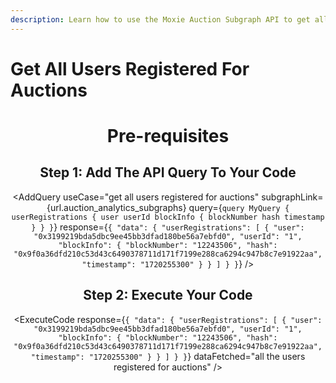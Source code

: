 ```yaml
---
description: Learn how to use the Moxie Auction Subgraph API to get all the users registered for auctions.
---
```



# Get All Users Registered For Auctions

<Header
  useCase="get all users registered for auctions"
  apiName="Moxie Auction Subgraph"
/>

# Pre-requisites

<Prerequisites apiName="Moxie Auction Subgraph" />

## Step 1: Add The API Query To Your Code

<AddQuery
  useCase="get all users registered for auctions"
  subgraphLink={url.auction_analytics_subgraphs}
  query={`query MyQuery {
  userRegistrations {
    user
    userId
    blockInfo {
      blockNumber
      hash
      timestamp
    }
  }
}`}
  response={`{
  "data": {
    "userRegistrations": [
      {
        "user": "0x3199219bda5dbc9ee45bb3dfad180be56a7ebfd0",
        "userId": "1",
        "blockInfo": {
          "blockNumber": "12243506",
          "hash": "0x9f0a36dfd210c53d43c6490378711d171f7199e288ca6294c947b8c7e91922aa",
          "timestamp": "1720255300"
        }
      }
    ]
  }
}`}
/>

## Step 2: Execute Your Code

<ExecuteCode
  response={`{
  "data": {
    "userRegistrations": [
      {
        "user": "0x3199219bda5dbc9ee45bb3dfad180be56a7ebfd0",
        "userId": "1",
        "blockInfo": {
          "blockNumber": "12243506",
          "hash": "0x9f0a36dfd210c53d43c6490378711d171f7199e288ca6294c947b8c7e91922aa",
          "timestamp": "1720255300"
        }
      }
    ]
  }
}`}
  dataFetched="all the users registered for auctions"
/>

<DeveloperSupport />
